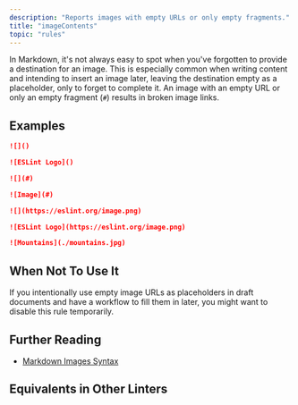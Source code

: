 ```yaml
---
description: "Reports images with empty URLs or only empty fragments."
title: "imageContents"
topic: "rules"
---
```



<RuleSummary plugin="md" rule="imageContents" />

In Markdown, it's not always easy to spot when you've forgotten to provide a destination for an image.
This is especially common when writing content and intending to insert an image later, leaving the destination empty as a placeholder, only to forget to complete it.
An image with an empty URL or only an empty fragment (`#`) results in broken image links.

## Examples

<Tabs>
<TabItem label="❌ Incorrect">

```markdown
![]()
```

```markdown
![ESLint Logo]()
```

```markdown
![](#)
```

```markdown
![Image](#)
```

</TabItem>
<TabItem label="✅ Correct">

```markdown
![](https://eslint.org/image.png)
```

```markdown
![ESLint Logo](https://eslint.org/image.png)
```

```markdown
![Mountains](./mountains.jpg)
```

</TabItem>
</Tabs>

## When Not To Use It

If you intentionally use empty image URLs as placeholders in draft documents and have a workflow to fill them in later, you might want to disable this rule temporarily.

## Further Reading

- [Markdown Images Syntax](https://www.markdownguide.org/basic-syntax/#images-1)

## Equivalents in Other Linters

<RuleEquivalents pluginId="md" ruleId="imageContents" />
